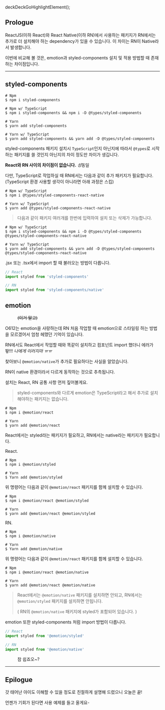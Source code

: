 deckDeckGoHighlightElement();

## Prologue

ReactJS(이하 React)와 React Native(이하 RN)에서 사용하는 패키지가 RN에서는 추가로 더 설치해야 하는 dependency가 있을 수 있습니다. 이 차이는 RN이 Native라서 발생합니다.

이번에 비교해 볼 것은, emotion과 styled-components 설치 및 적용 방법할 때 존재하는 차이점입니다.

---

## styled-components

```shell
# Npm
$ npm i styled-components

# Npm w/ TypeScript
$ npm i styled-components && npm i -D @types/styled-components

# Yarn
$ yarn add styled-components

# Yarn w/ TypeScript
$ yarn add styled-components && yarn add -D @types/styled-components
```

styled-components 패키지 설치시 `TypeScript`인지 아닌지에 따라서 `@types`로 시작하는 패키지를 쓸 것인지 아닌지의 차이 정도만 차이가 생깁니다.

__React와 RN 사이의 차이점이 없습니다.__ *성*동일

다만, TypeScript로 작업하실 때 RN에서는 다음과 같이 추가 패키지가 필요합니다. (TypeScript 환경 사용할 생각이 아니라면 아래 과정은 스킵)

```shell
# Npm w/ TypeScript
$ npm i @types/styled-components-react-native

# Yarn w/ TypeScript
$ yarn add @types/styled-components-react-native
```

> 다음과 같이 패키지 여러개를 한번에 입력하여 설치 또는 삭제가 가능합니다.

```shell
# Npm w/ TypeScript
$ npm i styled-components && npm i -D @types/styled-components @types/styled-components-react-native

# Yarn w/ TypeScript
$ yarn add styled-components && yarn add -D @types/styled-components @types/styled-components-react-native
```

.jsx 또는 .tsx에서 import 할 때 불러오는 방법이 다릅니다.

```jsx
// React
import styled from 'styled-components'

// RN
import styled from 'styled-components/native'
```

## emotion

<figure>
  <YouTubeVideo VIDEO_ID={'779jxjHopk0'} />
  <figcaption><del>(이거 말고)</del></figcaption>
</figure>

O612는 emotion을 사랑하는데 RN 처음 작업할 때 emotion으로 스타일링 하는 방법을 모르겠어서 엄청 헤맸던 기억이 있습니다.

RN에서도 React에서 작업할 때와 똑같이 설치하고 컴포넌트 import 했더니 에러가 뙇!!! *나에게 이러지마 ㅠㅠ*

찾아보니 `@emotion/native`가 추가로 필요하다는 사실을 알았습니다.

RN이 native 환경이라서 다르게 동작하는 것으로 추측됩니다.

설치는 React, RN 공통 사항 먼저 짚어볼게요.

> styled-components와 다르게 emotion은 TypeScript라고 해서 추가로 설치해야하는 패키지는 없습니다.

```shell
# Npm
$ npm i @emotion/react

# Yarn
$ yarn add @emotion/react
```

React에서는 styled라는 패키지가 필요하고, RN에서는 native라는 패키지가 필요합니다.

React.

```shell
# Npm
$ npm i @emotion/styled

# Yarn
$ Yarn add @emotion/styled
```

위 명령어는 다음과 같이 `@emotion/react` 패키지를 함께 설치할 수 있습니다.

```shell
# Npm
$ npm i @emotion/react @emotion/styled

# Yarn
$ yarn add @emotion/react @emotion/styled
```

RN.

```shell
# Npm
$ npm i @emotion/native

# Yarn
$ Yarn add @emotion/native
```

위 명령어는 다음과 같이 `@emotion/react` 패키지를 함께 설치할 수 있습니다.

```shell
# Npm
$ npm i @emotion/react @emotion/native

# Yarn
$ yarn add @emotion/react @emotion/native
```

> React에서는 `@emotion/native` 패키지를 설치하면 안되고, RN에서는 `@emotion/styled` 패키지를 설치하면 안됩니다.
>
> ( RN의 `@emotion/native` 패키지에 styled가 포함되어 있습니다. )

emotion 또한 styled-components 처럼 import 방법이 다릅니다.

```jsx
// React
import styled from '@emotion/styled'

// RN
import styled from '@emotion/native'
```

<figure>
  <picture>
    <source srcSet={`/0/20211211/easy.webp?${uuidv4()}`} type="image/webp" />
    <img src={`/0/20211211/easy.jpeg?${uuidv4()}`} alt='' />
  </picture>
  <figcaption>참 쉽죠오~?</figcaption>
</figure>

---

## Epilogue

갓 태어난 아이도 이해할 수 있을 정도로 친절하게 설명해 드렸으니 오늘은 끝!

언젠가 기회가 된다면 사용 예제를 들고 올게요-
